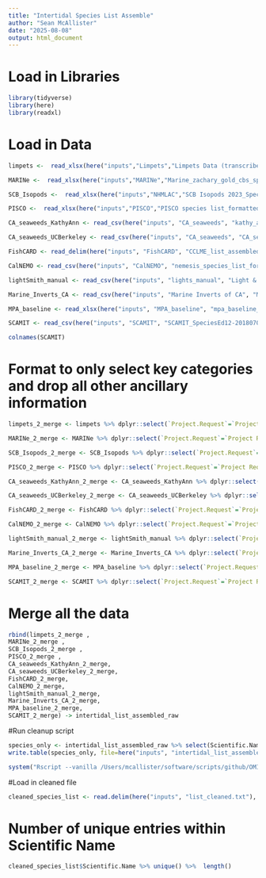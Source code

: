 ```yaml
---
title: "Intertidal Species List Assemble"
author: "Sean McAllister"
date: "2025-08-08"
output: html_document
---
```


# Load in Libraries
```r
library(tidyverse)
library(here)
library(readxl)
```

# Load in Data
```r
limpets <-  read_xlsx(here("inputs","Limpets","Limpets Data (transcribed from Website)_format.xlsx"))

MARINe <-  read_xlsx(here("inputs","MARINe","Marine_zachary_gold_cbs_species_list_20240111_formatted.xlsx"))

SCB_Isopods <-  read_xlsx(here("inputs","NHMLAC","SCB Isopods 2023_Species List_16May23 - Regina Wetzer_formatted.xlsx"))

PISCO <-  read_xlsx(here("inputs","PISCO","PISCO species list_formatted.xlsx"))

CA_seaweeds_KathyAnn <- read_csv(here("inputs", "CA_seaweeds", "kathy_ann_CA_names_MAY_2025_names_fixed_formatted.csv"))

CA_seaweeds_UCBerkeley <- read_csv(here("inputs", "CA_seaweeds", "CA_seaweeds_names_fixed_formatted.csv"))

FishCARD <- read_delim(here("inputs", "FishCARD", "CCLME_list_assembled_clean_formatted.txt"))

CalNEMO <- read_csv(here("inputs", "CalNEMO", "nemesis_species_list_formatted.csv"))

lightSmith_manual <- read_csv(here("inputs", "lights_manual", "Light & Smith Manual formatted.csv"))

Marine_Inverts_CA <- read_csv(here("inputs", "Marine Inverts of CA", "Marine invertebrates of California_1746573275_formatted.csv"))

MPA_baseline <- read_xlsx(here("inputs", "MPA_baseline", "mpa_baseline_formatted.xlsx"))

SCAMIT <- read_csv(here("inputs", "SCAMIT", "SCAMIT_SpeciesEd12-20180703_formatted.csv"))

colnames(SCAMIT)
```

# Format to only select key categories and drop all other ancillary information

```r
limpets_2_merge <- limpets %>% dplyr::select(`Project.Request`=`Project Request`,`Scientific.Name` =`Scientific Name`,`Point.of.Contact.for.Submission`=`Point of Contact for Submission`,`Email`,`Common.Name`=`Common Name`, `Survey.Type`=`Survey Type`)

MARINe_2_merge <- MARINe %>% dplyr::select(`Project.Request`=`Project Request`,`Scientific.Name` =`Scientific name`,`Point.of.Contact.for.Submission`=`Point of Contact for Submission`,`Email`,`Common.Name`=`Common Name`, `Survey.Type`=`Survey Type`)

SCB_Isopods_2_merge <- SCB_Isopods %>% dplyr::select(`Project.Request`=`Project Request`,`Scientific.Name` =`Scientific name`,`Point.of.Contact.for.Submission`=`Point of Contact for Submission`,`Email`,`Common.Name`=`Common Name`, `Survey.Type`=`Survey Type`)

PISCO_2_merge <- PISCO %>% dplyr::select(`Project.Request`=`Project Request`,`Scientific.Name` =`Scientific name`,`Point.of.Contact.for.Submission`=`Point of Contact for Submission`,`Email`,`Common.Name`=`Common Name`, `Survey.Type`=`Survey Type`)

CA_seaweeds_KathyAnn_2_merge <- CA_seaweeds_KathyAnn %>% dplyr::select(`Project.Request`=`Project Request`,`Scientific.Name` =`Scientific Name`,`Point.of.Contact.for.Submission`=`Point of Contact for Submission`,`Email`,`Common.Name`=`Common Name`, `Survey.Type`=`Survey Type`)

CA_seaweeds_UCBerkeley_2_merge <- CA_seaweeds_UCBerkeley %>% dplyr::select(`Project.Request`=`Project Request`,`Scientific.Name` =`Scientific Name`,`Point.of.Contact.for.Submission`=`Point of Contact for Submission`,`Email`,`Common.Name`=`Common Name`, `Survey.Type`=`Survey Type`)

FishCARD_2_merge <- FishCARD %>% dplyr::select(`Project.Request`=`Project Requested`,`Scientific.Name` =`scientific_name`,`Point.of.Contact.for.Submission`=`Point of Contact for Submission`,`Email`,`Common.Name`=`Common Name`, `Survey.Type`=`Survey Type`)

CalNEMO_2_merge <- CalNEMO %>% dplyr::select(`Project.Request`=`Project Requested`,`Scientific.Name` =`scientific_name`,`Point.of.Contact.for.Submission`=`Point of Contact for Submission`,`Email`,`Common.Name`=`Common Name`, `Survey.Type`=`Survey Type`)

lightSmith_manual_2_merge <- lightSmith_manual %>% dplyr::select(`Project.Request`=`Project Requested`,`Scientific.Name` =`scientific_name`,`Point.of.Contact.for.Submission`=`Point of Contact for Submission`,`Email`,`Common.Name`=`Common Name`, `Survey.Type`=`Survey Type`)

Marine_Inverts_CA_2_merge <- Marine_Inverts_CA %>% dplyr::select(`Project.Request`=`Project Requested`,`Scientific.Name` =`scientific_name`,`Point.of.Contact.for.Submission`=`Point of Contact for Submission`,`Email`,`Common.Name`=`Common Name`, `Survey.Type`=`Survey Type`)

MPA_baseline_2_merge <- MPA_baseline %>% dplyr::select(`Project.Request`=`Project Requested`,`Scientific.Name` =`scientific_name`,`Point.of.Contact.for.Submission`=`Point of Contact for Submission`,`Email`,`Common.Name`=`Common Name`, `Survey.Type`=`Survey Type`)

SCAMIT_2_merge <- SCAMIT %>% dplyr::select(`Project.Request`=`Project Requested`,`Scientific.Name` =`scientific_name`,`Point.of.Contact.for.Submission`=`Point of Contact for Submission`,`Email`,`Common.Name`=`Common Name`, `Survey.Type`=`Survey Type`)

```

# Merge all the data
```r
rbind(limpets_2_merge ,
MARINe_2_merge ,
SCB_Isopods_2_merge ,
PISCO_2_merge ,
CA_seaweeds_KathyAnn_2_merge,
CA_seaweeds_UCBerkeley_2_merge,
FishCARD_2_merge,
CalNEMO_2_merge,
lightSmith_manual_2_merge,
Marine_Inverts_CA_2_merge,
MPA_baseline_2_merge,
SCAMIT_2_merge) -> intertidal_list_assembled_raw

```

#Run cleanup script
```r
species_only <- intertidal_list_assembled_raw %>% select(Scientific.Name)
write.table(species_only, file=here("inputs", "intertidal_list_assembled_raw.txt"), sep='\t', quote=FALSE, row.names=FALSE, col.names = TRUE)

system("Rscript --vanilla /Users/mcallister/software/scripts/github/OMISSION/assets/import_and_clean.R /Users/mcallister/software/scripts/github/OMISSION/inputs /Users/mcallister/software/scripts/github/OMISSION/inputs/intertidal_list_assembled_intermediate.txt Scientific.Name")
```

#Load in cleaned file
```r
cleaned_species_list <- read.delim(here("inputs", "list_cleaned.txt"), header=TRUE, stringsAsFactors=FALSE)
```

# Number of unique entries within Scientific Name
```r
cleaned_species_list$Scientific.Name %>% unique() %>%  length()
```

